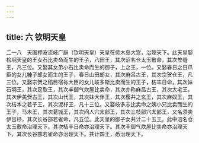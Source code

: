 ```yaml
---
---
---
```

title: 六 钦明天皇
---




二一八　天国押波流岐广庭（钦明天皇）天皇在师木岛大宫，治理天下。此天皇娶桧坰天皇的王女石比卖命而生的王子，八田王，其次沼名仓太玉敷命，其次笠缝王，凡三位。又娶其女弟小石比卖命而生的御子，上之王，一位。又娶春日之日爪臣的女儿糠子郎女而生的王子，春日山田郎女，其次麻吕古王，其次宗贺仓王，凡三位。又娶宗贺之稻目宿祢大臣的女儿岐多斯比卖而生的王子，桔丰日命，其次妹石坰王，其次足取王，其次丰御气炊屋比卖命，其次亦称麻吕古王，其次大宅王，其次伊美贺古王，其次山代王，其次妹大伴王，其次樱井之玄王，其次麻奴王，其次桔本之若子王，其次泥杼王，凡十三位。又娶岐多志比卖命之姨小兄比卖而生的王子，马木王，其次葛城王，其次间人穴太部王，其次三枝部穴太部王，又名须卖伊吕杼，其次长谷部若雀命，凡五位。此天皇的御子女共计二十五王。此中沼名仓太玉敷命治理天下。其次桔丰日命亦治理天下。其次丰御气炊屋比卖命亦治理天下，其次长谷部若雀命亦治理天下。共计四王，悉治理天下。